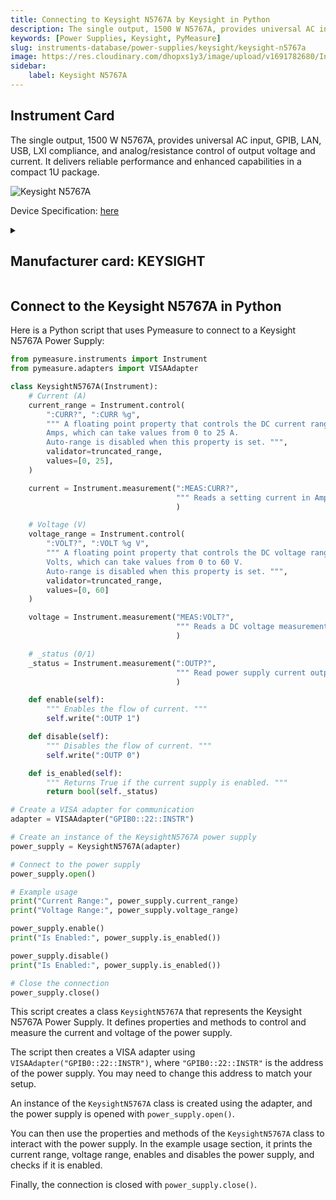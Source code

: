 ```yaml
---
title: Connecting to Keysight N5767A by Keysight in Python
description: The single output, 1500 W N5767A, provides universal AC input, GPIB, LAN, USB, LXI compliance, and analog/resistance control of output voltage and current. It delivers reliable performance and enhanced capabilities in a compact 1U package.
keywords: [Power Supplies, Keysight, PyMeasure] 
slug: instruments-database/power-supplies/keysight/keysight-n5767a 
image: https://res.cloudinary.com/dhopxs1y3/image/upload/v1691782680/Instruments/Power%20Supplies/Keysight-N5767A/Keysight-N5767A.webp
sidebar:
    label: Keysight N5767A 
---
```



## Instrument Card

The single output, 1500 W N5767A, provides universal AC input, GPIB, LAN, USB, LXI compliance, and analog/resistance control of output voltage and current. It delivers reliable performance and enhanced capabilities in a compact 1U package.

![Keysight N5767A](https://res.cloudinary.com/dhopxs1y3/image/upload/v1691782680/Instruments/Power%20Supplies/Keysight-N5767A/Keysight-N5767A.webp)

Device Specification: [here](https://www.keysight.com/us/en/assets/7018-01235/data-sheets/5989-1330.pdf)

<details style={{ marginTop: "15px"}}>
<summary><h2 style={{display:'inline'}}>Manufacturer card: KEYSIGHT</h2></summary>

![KEYSIGHT](https://res.cloudinary.com/dhopxs1y3/image/upload/v1692125973/Instruments/Vendor%20Logos/Keysight.png)

Keysight Technologies, or Keysight, is an American company that manufactures electronics test and measurement equipment and software

- Headquarters: USA
- Yearly Revenue (millions, USD): 5420
- Vendor Website: [here](https://www.keysight.com/us/en/home.html)

</details>


<FeaturedInstrumentVideo category="POWER_SUPPLIES" />

## Connect to the Keysight N5767A in Python





<Tabs>

<SectionsCard category="POWER_SUPPLIES" manufacturer="Keysight"></SectionsCard>

<TabItem value="PyMeasure" label="PyMeasure">

Here is a Python script that uses Pymeasure to connect to a Keysight N5767A Power Supply:

```python
from pymeasure.instruments import Instrument
from pymeasure.adapters import VISAAdapter

class KeysightN5767A(Instrument):
    # Current (A)
    current_range = Instrument.control(
        ":CURR?", ":CURR %g",
        """ A floating point property that controls the DC current range in
        Amps, which can take values from 0 to 25 A.
        Auto-range is disabled when this property is set. """,
        validator=truncated_range,
        values=[0, 25],
    )

    current = Instrument.measurement(":MEAS:CURR?",
                                     """ Reads a setting current in Amps. """
                                     )

    # Voltage (V)
    voltage_range = Instrument.control(
        ":VOLT?", ":VOLT %g V",
        """ A floating point property that controls the DC voltage range in
        Volts, which can take values from 0 to 60 V.
        Auto-range is disabled when this property is set. """,
        validator=truncated_range,
        values=[0, 60]
    )

    voltage = Instrument.measurement("MEAS:VOLT?",
                                     """ Reads a DC voltage measurement in Volts. """
                                     )

    # _status (0/1)
    _status = Instrument.measurement(":OUTP?",
                                     """ Read power supply current output status. """
                                     )

    def enable(self):
        """ Enables the flow of current. """
        self.write(":OUTP 1")

    def disable(self):
        """ Disables the flow of current. """
        self.write(":OUTP 0")

    def is_enabled(self):
        """ Returns True if the current supply is enabled. """
        return bool(self._status)

# Create a VISA adapter for communication
adapter = VISAAdapter("GPIB0::22::INSTR")

# Create an instance of the KeysightN5767A power supply
power_supply = KeysightN5767A(adapter)

# Connect to the power supply
power_supply.open()

# Example usage
print("Current Range:", power_supply.current_range)
print("Voltage Range:", power_supply.voltage_range)

power_supply.enable()
print("Is Enabled:", power_supply.is_enabled())

power_supply.disable()
print("Is Enabled:", power_supply.is_enabled())

# Close the connection
power_supply.close()
```

This script creates a class `KeysightN5767A` that represents the Keysight N5767A Power Supply. It defines properties and methods to control and measure the current and voltage of the power supply.

The script then creates a VISA adapter using `VISAAdapter("GPIB0::22::INSTR")`, where `"GPIB0::22::INSTR"` is the address of the power supply. You may need to change this address to match your setup.

An instance of the `KeysightN5767A` class is created using the adapter, and the power supply is opened with `power_supply.open()`.

You can then use the properties and methods of the `KeysightN5767A` class to interact with the power supply. In the example usage section, it prints the current range, voltage range, enables and disables the power supply, and checks if it is enabled.

Finally, the connection is closed with `power_supply.close()`.

</TabItem>
</Tabs>